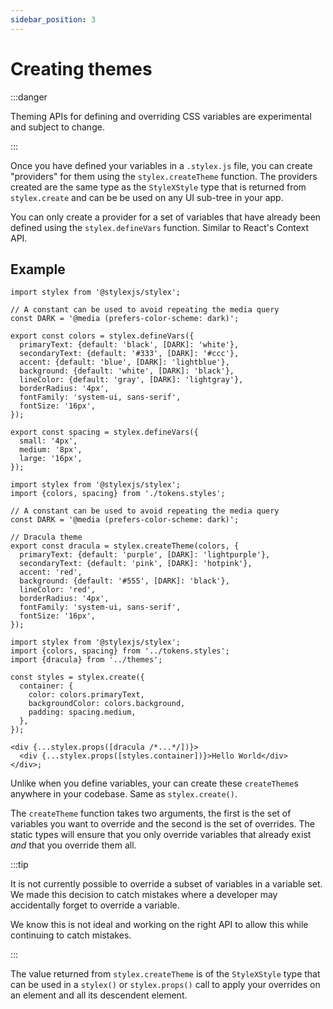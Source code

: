 ```yaml
---
sidebar_position: 3
---
```



# Creating themes

:::danger

Theming APIs for defining and overriding CSS variables are experimental and
subject to change.

:::

Once you have defined your variables in a `.stylex.js` file, you can create
"providers" for them using the `stylex.createTheme` function. The providers
created are the same type as the `StyleXStyle` type that is returned from
`stylex.create` and can be be used on any UI sub-tree in your app.

You can only create a provider for a set of variables that have already been
defined using the `stylex.defineVars` function. Similar to React's Context API.

## Example

<Tabs>
<TabItem label="Declaring Variables" value="var-export">

```tsx title="tokens.stylex.js"
import stylex from '@stylexjs/stylex';

// A constant can be used to avoid repeating the media query
const DARK = '@media (prefers-color-scheme: dark)';

export const colors = stylex.defineVars({
  primaryText: {default: 'black', [DARK]: 'white'},
  secondaryText: {default: '#333', [DARK]: '#ccc'},
  accent: {default: 'blue', [DARK]: 'lightblue'},
  background: {default: 'white', [DARK]: 'black'},
  lineColor: {default: 'gray', [DARK]: 'lightgray'},
  borderRadius: '4px',
  fontFamily: 'system-ui, sans-serif',
  fontSize: '16px',
});

export const spacing = stylex.defineVars({
  small: '4px',
  medium: '8px',
  large: '16px',
});
```

</TabItem>
<TabItem label="Variable Override Provider" value="var-override" default>

```tsx title="themes.js"
import stylex from '@stylexjs/stylex';
import {colors, spacing} from './tokens.styles';

// A constant can be used to avoid repeating the media query
const DARK = '@media (prefers-color-scheme: dark)';

// Dracula theme
export const dracula = stylex.createTheme(colors, {
  primaryText: {default: 'purple', [DARK]: 'lightpurple'},
  secondaryText: {default: 'pink', [DARK]: 'hotpink'},
  accent: 'red',
  background: {default: '#555', [DARK]: 'black'},
  lineColor: 'red',
  borderRadius: '4px',
  fontFamily: 'system-ui, sans-serif',
  fontSize: '16px',
});
```

</TabItem>
<TabItem label="Using Variables" value="var-import">

```tsx title="components/MyComponent.js"
import stylex from '@stylexjs/stylex';
import {colors, spacing} from '../tokens.styles';
import {dracula} from '../themes';

const styles = stylex.create({
  container: {
    color: colors.primaryText,
    backgroundColor: colors.background,
    padding: spacing.medium,
  },
});

<div {...stylex.props([dracula /*...*/])}>
  <div {...stylex.props([styles.container])}>Hello World</div>
</div>;
```

</TabItem>
</Tabs>

Unlike when you define variables, your can create these `createTheme`s anywhere
in your codebase. Same as `stylex.create()`.

The `createTheme` function takes two arguments, the first is the set of
variables you want to override and the second is the set of overrides. The
static types will ensure that you only override variables that already exist
_and_ that you override them all.

:::tip

It is not currently possible to override a subset of variables in a variable
set. We made this decision to catch mistakes where a developer may accidentally
forget to override a variable.

We know this is not ideal and working on the right API to allow this while
continuing to catch mistakes.

:::

The value returned from `stylex.createTheme` is of the `StyleXStyle` type that
can be used in a `stylex()` or `stylex.props()` call to apply your overrides on
an element and all its descendent element.
